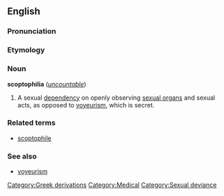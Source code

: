 ==English==

===Pronunciation===
{{substub}}

===Etymology===
{{substub}}

===Noun===
'''scoptophilia''' (''[[uncountable]]'')

# A sexual [[dependency]] on openly observing [[sexual organs]] and sexual acts, as opposed to [[voyeurism]], which is secret.

===Related terms===
*[[scoptophile]]

===See also===
*[[voyeurism]]

[[Category:Greek derivations]]
[[Category:Medical]]
[[Category:Sexual deviance]]

{{rfd}}